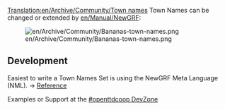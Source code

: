 [[Translation:en/Archive/Community/Town names]]
Town Names can be changed or extended by [[en/Manual/NewGRF]]:

[[File:en/Archive/Community/Bananas-town-names.png]]


==Development==

Easiest to write a Town Names Set is using the NewGRF Meta Language (NML).
-> [http://hg.openttdcoop.org/nml/raw-file/tip/docs/reference.html#block-town_names Reference]

Examples or Support at the [http://dev.openttdcoop.org/projects/townnames #openttdcoop DevZone]